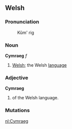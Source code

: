 ==Welsh==
===Pronunciation===
:Kŭm' rig
===Noun===
'''Cymraeg''' ''f''
# [[Welsh]]; the Welsh [[language]]

===Adjective===
'''Cymraeg'''
# of the Welsh language.

===Mutations===
{{cy-mut-c|ymraeg}}

[[nl:Cymraeg]]